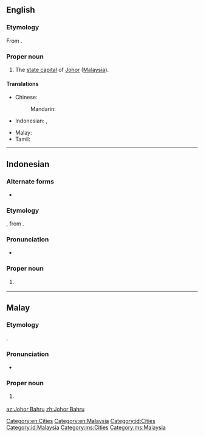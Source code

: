 ==English==
{{wikipedia}}

===Etymology===
From {{etyl|ms|en}} {{m|ms|Johor Bahru}}.

===Proper noun===
{{en-proper noun}}

# The [[state capital]] of [[Johor]] ([[Malaysia]]).

====Translations====
{{trans-top|capital of Johor}}
* Chinese:
*: Mandarin: {{t-needed|cmn}}
* Indonesian: {{t|id|Johor Baru}}, {{t|id|Johor Bahru}}
{{trans-mid}}
* Malay: {{t|ms|Johor Bahru}}
* Tamil: {{t|ta|ஜொகூர் பாரு|sc=Hans}}
{{trans-bottom}}

[[Category:en:Cities]]
[[Category:en:Malaysia]]

----

==Indonesian==
{{wikipedia|lang=id}}

===Alternate forms===
* {{l|id|Johor Baru}}

===Etymology===
{{compound|Johor|bahru|gloss2=new|lang=id}}, from {{etyl|ms|id}} {{m|ms|Johor Bahru}}.

===Pronunciation===
* {{IPA|/d͡ʒoho(r) bahru/|lang=id}}

===Proper noun===
{{head|id|proper noun}}

# {{l|en|Johor Bahru}} {{qualifier|capital of Johor}}

[[Category:id:Cities]]
[[Category:id:Malaysia]]

----

==Malay==
{{wikipedia|lang=ms}}

===Etymology===
{{compound|Johor|bahru|gloss2=new|lang=ms}}.

===Pronunciation===
* {{IPA|/d͡ʒoho(r) bahru/|lang=ms}}

===Proper noun===
{{head|ms|proper noun|head=[[Johor]] [[bahru|Bahru]]}}

# {{l|en|Johor Bahru}} {{qualifier|capital of Johor}}

[[Category:ms:Cities]]
[[Category:ms:Malaysia]]

[[az:Johor Bahru]]
[[zh:Johor Bahru]]